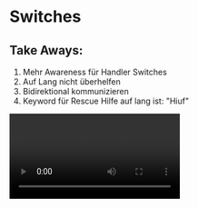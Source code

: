 
# Switches

## Take Aways:
1. Mehr Awareness für Handler Switches
2. Auf Lang nicht überhelfen
3. Bidirektional kommunizieren
4. Keyword für Rescue Hilfe auf lang ist: "Hiuf"

<Video link="https://www.youtube.com/embed/F3vSfuxogNA?si=Q6t57A1Hnk7VLNMg" />
